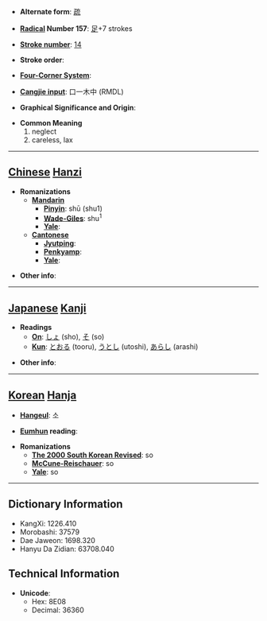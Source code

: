 * '''Alternate form''': [[疏]]

* '''[[Wiktionary:Chinese radical index| Radical]] Number 157''': [[Wiktionary:Chinese radical index 足|足]]+7 strokes

* '''[[Wiktionary:Chinese total strokes index|Stroke number]]''': [[Wiktionary:Chinese total strokes index 14|14]]

* '''Stroke order''': 

* '''[[Wiktionary:Chinese four corner index|Four-Corner System]]''': 

* '''[[Wiktionary:Chinese Cangjie index|Cangjie input]]''': 口一木中 (RMDL)

* '''Graphical Significance and Origin''': 

* '''Common Meaning'''
*#neglect
*# careless, lax


----

== [[Chinese]] [[Hanzi]] ==

* '''Romanizations'''
** '''[[Mandarin]]'''
*** '''[[Pinyin]]''': shū (shu1)
*** '''[[Wade-Giles]]''': shu<sup>1</sup>
*** '''[[Yale]]''': 
** '''[[Cantonese]]'''
*** '''[[Jyutping]]''':
*** '''[[Penkyamp]]''': 
*** '''[[Yale]]''': 

* '''Other info''': 

----

== [[Japanese]] [[Kanji]] ==

* '''Readings'''
** '''[[On]]''': [[しょ]] (sho), [[そ]] (so)
** '''[[Kun]]''': [[とおる]] (tooru), [[うとし]] (utoshi), [[あらし]] (arashi)

* '''Other info''':  

----

== [[Korean]] [[Hanja]] ==

* '''[[Hangeul]]''': 소

* '''[[Eumhun]] reading''': 

* '''Romanizations'''
** '''[[The 2000 South Korean Revised Romanization|The 2000 South Korean Revised]]''': so
** '''[[McCune-Reischauer]]''': so
** '''[[Yale]]''': so

----

== Dictionary Information ==

* KangXi: 1226.410
* Morobashi: 37579
* Dae Jaweon: 1698.320
* Hanyu Da Zidian: 63708.040

== Technical Information ==

* '''Unicode''':
** Hex: 8E08
** Decimal: 36360